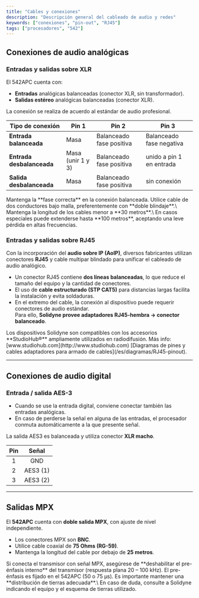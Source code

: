```yaml
---
title: "Cables y conexiones"
description: "Descripción general del cableado de audio y redes"
keywords: ["conexiones", "pin-out", "RJ45"]
tags: ["procesadores", "542"]
---
```


## Conexiones de audio analógicas

### Entradas y salidas sobre XLR

El 542APC cuenta con:

- **Entradas** analógicas balanceadas (conector XLR, sin transformador).
- **Salidas estéreo** analógicas balanceadas (conector XLR).

La conexión se realiza de acuerdo al estándar de audio profesional.

| **Tipo de conexión**      | **Pin 1**         | **Pin 2**                | **Pin 3**                |
| ------------------------- | ----------------- | ------------------------ | ------------------------ |
| **Entrada balanceada**    | Masa              | Balanceado fase positiva | Balanceado fase negativa |
| **Entrada desbalanceada** | Masa (unir 1 y 3) | Balanceado fase positiva | unido a pin 1 en entrada |
| **Salida desbalanceada**  | Masa              | Balanceado fase positiva | sin conexión             |

<Warning>
  Mantenga la **fase correcta** en la conexión balanceada.
</Warning>

<Note>
  Utilice cable de dos conductores bajo malla, preferentemente con **doble blindaje**.\
  Mantenga la longitud de los cables menor a **30 metros**.\
  En casos especiales puede extenderse hasta **100 metros**, aceptando una leve pérdida en altas frecuencias.
</Note>

### Entradas y salidas sobre RJ45

Con la incorporación del **audio sobre IP (AoIP)**, diversos fabricantes utilizan conectores **RJ45** y cable multipar blindado para unificar el cableado de audio analógico.

- Un conector RJ45 contiene **dos líneas balanceadas**, lo que reduce el tamaño del equipo y la cantidad de conectores.
- El uso de **cable estructurado (STP CAT5)** para distancias largas facilita la instalación y evita soldaduras.
- En el extremo del cable, la conexión al dispositivo puede requerir conectores de audio estándar.\
  Para ello, **Solidyne provee adaptadores RJ45-hembra → conector balanceado**.

<Info>
  Los dispositivos Solidyne son compatibles con los accesorios **StudioHub®** ampliamente utilizados en radiodifusión. Más info: [www.studiohub.com](http://www.studiohub.com)
</Info>

<Tip>
  [Diagramas de pines y cables adaptadores para armado de cables](/es/diagramas/RJ45-pinout).
</Tip>

---

## Conexiones de audio digital

### Entrada / salida AES-3

- Cuando se use la entrada digital, conviene conectar también las entradas analógicas.
- En caso de perderse la señal en alguna de las entradas, el procesador conmuta automáticamente a la que presente señal.

La salida AES3 es balanceada y utiliza conector **XLR macho**.

| **Pin** | **Señal** |
| :-----: | :-------: |
| 1       | GND       |
| 2       | AES3 (1)  |
| 3       | AES3 (2)  |

---

## Salidas MPX

El **542APC** cuenta con **doble salida MPX**, con ajuste de nivel independiente.

- Los conectores MPX son **BNC**.
- Utilice cable coaxial de **75 Ohms (RG-59)**.
- Mantenga la longitud del cable por debajo de **25 metros**.

<Warning>
  Si conecta el transmisor con señal MPX, asegúrese de **deshabilitar el pre-énfasis interno** del transmisor (respuesta plana 20 – 100 kHz). El pre-énfasis es fijado en el 542APC (50 o 75 µs).
</Warning>

<Info>
  Es importante mantener una **distribución de tierras adecuada**.\
  En caso de duda, consulte a Solidyne indicando el equipo y el esquema de tierras utilizado.
</Info>